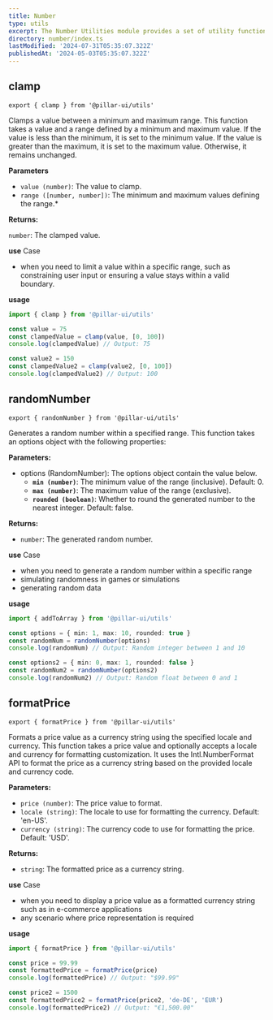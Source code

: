```yaml
---
title: Number
type: utils
excerpt: The Number Utilities module provides a set of utility functions for working with numbers efficiently and conveniently.
directory: number/index.ts
lastModified: '2024-07-31T05:35:07.322Z'
publishedAt: '2024-05-03T05:35:07.322Z'
---
```


## clamp

```tsx
export { clamp } from '@pillar-ui/utils'
```

Clamps a value between a minimum and maximum range. This function takes a value and a range defined by a minimum and maximum value. If the value is less than the minimum, it is set to the minimum value. If the value is greater than the maximum, it is set to the maximum value. Otherwise, it remains unchanged.

**Parameters**

- `value (number)`: The value to clamp.
- `range ([number, number])`: The minimum and maximum values defining the range.\*

**Returns:**

`number`: The clamped value.

**use** Case

- when you need to limit a value within a specific range, such as constraining user input or ensuring a value stays within a valid boundary.

**usage**

```ts title='app.ts' showLineNumbers
import { clamp } from '@pillar-ui/utils'

const value = 75
const clampedValue = clamp(value, [0, 100])
console.log(clampedValue) // Output: 75

const value2 = 150
const clampedValue2 = clamp(value2, [0, 100])
console.log(clampedValue2) // Output: 100
```

## randomNumber

```tsx
export { randomNumber } from '@pillar-ui/utils'
```

Generates a random number within a specified range. This function takes an options object with the following properties:

**Parameters:**

- options (RandomNumber): The options object contain the value below.
  - **`min (number)`**: The minimum value of the range (inclusive). Default: 0.
  - **`max (number)`**: The maximum value of the range (exclusive).
  - **`rounded (boolean)`**: Whether to round the generated number to the nearest integer. Default: false.

**Returns:**

- `number`: The generated random number.

**use** Case

- when you need to generate a random number within a specific range
- simulating randomness in games or simulations
- generating random data

**usage**

```ts title='app.ts' showLineNumbers
import { addToArray } from '@pillar-ui/utils'

const options = { min: 1, max: 10, rounded: true }
const randomNum = randomNumber(options)
console.log(randomNum) // Output: Random integer between 1 and 10

const options2 = { min: 0, max: 1, rounded: false }
const randomNum2 = randomNumber(options2)
console.log(randomNum2) // Output: Random float between 0 and 1
```

## formatPrice

```tsx
export { formatPrice } from '@pillar-ui/utils'
```

Formats a price value as a currency string using the specified locale and currency. This function takes a price value and optionally accepts a locale and currency for formatting customization. It uses the Intl.NumberFormat API to format the price as a currency string based on the provided locale and currency code.

**Parameters:**

- `price (number)`: The price value to format.
- `locale (string)`: The locale to use for formatting the currency. Default: 'en-US'.
- `currency (string)`: The currency code to use for formatting the price. Default: 'USD'.

**Returns:**

- `string`: The formatted price as a currency string.

**use** Case

- when you need to display a price value as a formatted currency string such as in e-commerce applications
- any scenario where price representation is required

**usage**

```ts title='app.ts' showLineNumbers
import { formatPrice } from '@pillar-ui/utils'

const price = 99.99
const formattedPrice = formatPrice(price)
console.log(formattedPrice) // Output: "$99.99"

const price2 = 1500
const formattedPrice2 = formatPrice(price2, 'de-DE', 'EUR')
console.log(formattedPrice2) // Output: "€1,500.00"
```

